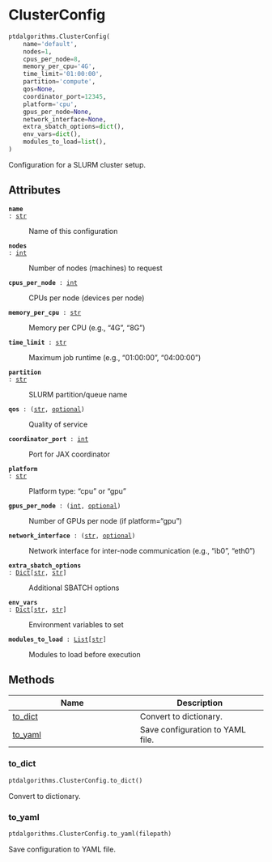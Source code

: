 # ClusterConfig { #ptdalgorithms.ClusterConfig }

```python
ptdalgorithms.ClusterConfig(
    name='default',
    nodes=1,
    cpus_per_node=8,
    memory_per_cpu='4G',
    time_limit='01:00:00',
    partition='compute',
    qos=None,
    coordinator_port=12345,
    platform='cpu',
    gpus_per_node=None,
    network_interface=None,
    extra_sbatch_options=dict(),
    env_vars=dict(),
    modules_to_load=list(),
)
```

Configuration for a SLURM cluster setup.

## Attributes {.doc-section .doc-section-attributes}

<code>[**name**]{.parameter-name} [:]{.parameter-annotation-sep} [[str](`str`)]{.parameter-annotation}</code>

:   Name of this configuration

<code>[**nodes**]{.parameter-name} [:]{.parameter-annotation-sep} [[int](`int`)]{.parameter-annotation}</code>

:   Number of nodes (machines) to request

<code>[**cpus_per_node**]{.parameter-name} [:]{.parameter-annotation-sep} [[int](`int`)]{.parameter-annotation}</code>

:   CPUs per node (devices per node)

<code>[**memory_per_cpu**]{.parameter-name} [:]{.parameter-annotation-sep} [[str](`str`)]{.parameter-annotation}</code>

:   Memory per CPU (e.g., "4G", "8G")

<code>[**time_limit**]{.parameter-name} [:]{.parameter-annotation-sep} [[str](`str`)]{.parameter-annotation}</code>

:   Maximum job runtime (e.g., "01:00:00", "04:00:00")

<code>[**partition**]{.parameter-name} [:]{.parameter-annotation-sep} [[str](`str`)]{.parameter-annotation}</code>

:   SLURM partition/queue name

<code>[**qos**]{.parameter-name} [:]{.parameter-annotation-sep} [([str](`str`), [optional](`optional`))]{.parameter-annotation}</code>

:   Quality of service

<code>[**coordinator_port**]{.parameter-name} [:]{.parameter-annotation-sep} [[int](`int`)]{.parameter-annotation}</code>

:   Port for JAX coordinator

<code>[**platform**]{.parameter-name} [:]{.parameter-annotation-sep} [[str](`str`)]{.parameter-annotation}</code>

:   Platform type: "cpu" or "gpu"

<code>[**gpus_per_node**]{.parameter-name} [:]{.parameter-annotation-sep} [([int](`int`), [optional](`optional`))]{.parameter-annotation}</code>

:   Number of GPUs per node (if platform="gpu")

<code>[**network_interface**]{.parameter-name} [:]{.parameter-annotation-sep} [([str](`str`), [optional](`optional`))]{.parameter-annotation}</code>

:   Network interface for inter-node communication (e.g., "ib0", "eth0")

<code>[**extra_sbatch_options**]{.parameter-name} [:]{.parameter-annotation-sep} [[Dict](`typing.Dict`)\[[str](`str`), [str](`str`)\]]{.parameter-annotation}</code>

:   Additional SBATCH options

<code>[**env_vars**]{.parameter-name} [:]{.parameter-annotation-sep} [[Dict](`typing.Dict`)\[[str](`str`), [str](`str`)\]]{.parameter-annotation}</code>

:   Environment variables to set

<code>[**modules_to_load**]{.parameter-name} [:]{.parameter-annotation-sep} [[List](`typing.List`)\[[str](`str`)\]]{.parameter-annotation}</code>

:   Modules to load before execution

## Methods

| Name | Description |
| --- | --- |
| [to_dict](#ptdalgorithms.ClusterConfig.to_dict) | Convert to dictionary. |
| [to_yaml](#ptdalgorithms.ClusterConfig.to_yaml) | Save configuration to YAML file. |

### to_dict { #ptdalgorithms.ClusterConfig.to_dict }

```python
ptdalgorithms.ClusterConfig.to_dict()
```

Convert to dictionary.

### to_yaml { #ptdalgorithms.ClusterConfig.to_yaml }

```python
ptdalgorithms.ClusterConfig.to_yaml(filepath)
```

Save configuration to YAML file.